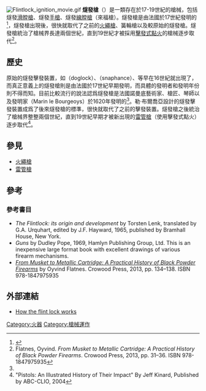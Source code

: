 {{noteTA
|G1=軍事
|G2=長度單位
|G3=Firearms
}}
[[File:Flintlock_ignition_movie.gif|thumb]]
'''燧發槍'''（{{lang-en|Flintlock}}）是一類存在於17-19世紀的槍械，包括燧發[[滑膛槍|滑膛槍]]、燧發[[手槍|手槍]]、燧發[[線膛槍|線膛槍]]（來福槍）。燧發槍是由法國於17世紀發明的<ref name="Lenk 1965 MCMLXV">{{cite book |last1=Lenk |first1=Torsten|title=The Flintlock: its origin and development; MCMLXV |url=https://archive.org/details/flintlockitsorig00lenk |year=1965 |publisher=Bramhall House|location=London|author2=Translated by G.A. Urquhart}}</ref>，燧發槍出現後，很快就取代了之前的[[火繩槍|火繩槍]]、簧輪槍以及較原始的燧發槍。燧發槍統治了槍械界長達兩個世紀，直到19世紀才被採用[[雷管槍|擊發式點火]]的槍械逐步取代<ref>Flatnes, Oyvind. ''From Musket to Metallic Cartridge: A Practical History of Black Powder Firearms''. Crowood Press, 2013, pp. 31–36. ISBN 978-1847975935</ref>。

==歷史==
原始的燧發擊發裝置，如{{Link-en|狗鎖式|doglock}}（doglock）、{{link-en|燧發機|snaphance}}（snaphance）、{{link-en|彈簧槍械|snaplock}}等早在16世紀就出現了，而真正意義上的燧發槍則是由法國於17世紀早期發明，而具體的發明者和發明年份則不得而知。目前比較流行的說法認爲燧發槍是法國諾曼底藝術家、槍匠、琴師以及發明家{{link-fr|馬蘭·勒·布爾喬亞|Marin Bourgeois}}（Marin le Bourgeoys）於1620年發明的<ref name="Lenk 1965 MCMLXV"/>。勒·布爾喬亞設計的燧發擊發裝置成爲了後來燧發槍的標準，很快就取代了之前的擊發裝置。燧發槍之後統治了槍械界整整兩個世紀，直到19世紀早期才被新出現的[[雷管槍|雷管槍]]（使用擊發式點火）逐步取代<ref>"Pistols: An Illustrated History of Their Impact" By Jeff Kinard, Published by ABC-CLIO, 2004</ref>。

==參見==
* [[火繩槍|火繩槍]]
* [[雷管槍|雷管槍]]

==參考==
{{Reflist}}

===參考書目===
* ''The Flintlock: its origin and development'' by Torsten Lenk, translated by G.A. Urquhart, edited by J.F. Hayward, 1965, published by Bramhall House, New York.
* ''Guns'' by Dudley Pope, 1969, Hamlyn Publishing Group, Ltd. This is an inexpensive large format book with excellent drawings of various firearm mechanisms.
* [http://www.amazon.com/From-Musket-Metallic-Cartridge-Practical/dp/1847975933 ''From Musket to Metallic Cartridge: A Practical History of Black Powder Firearms''] {{Wayback|url=http://www.amazon.com/From-Musket-Metallic-Cartridge-Practical/dp/1847975933 |date=20210922014617 }} by Oyvind Flatnes. Crowood Press, 2013, pp. 134–138. ISBN 978-1847975935

==外部連結==
* [http://science.howstuffworks.com/flintlock2.htm How the flint lock works] {{Wayback|url=http://science.howstuffworks.com/flintlock2.htm |date=20111201005418 }}

{{早期火器}}

[[Category:火器|Category:火器]]
[[Category:槍械運作|Category:槍械運作]]